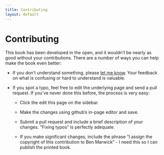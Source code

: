 ```yaml
---
title: Contributing
layout: default
---
```


# Contributing

This book has been developed in the open, and it wouldn't be nearly as good without your contributions. There are a number of ways you can help make the book even better:

* If you don't understand something, please [let me know](mailto:benmarwick@gmail.com). Your feedback on what is confusing or hard to understand is valuable.

* If you spot a typo, feel free to edit the underlying page and send a pull request. If you've never done this before, the process is very easy: 
  
    * Click the edit this page on the sidebar.
  
    * Make the changes using github's in-page editor and save.
    
    * Submit a pull request and include a brief description of your changes. "Fixing typos" is perfectly adequate.
      
    * If you make significant changes, include the phrase "I assign the copyright of this contribution to Ben Marwick" - I need this so I can publish the printed book.
